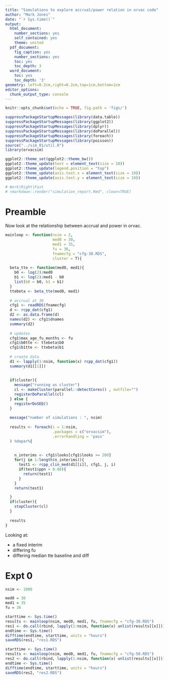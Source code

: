 ```yaml
---
title: "Simulations to explore accrual/power relation in orvac code"
author: "Mark Jones"
date: "`r Sys.time()`"
output:
  html_document:
    number_sections: yes
    self_contained: yes
    theme: united
  pdf_document:
    fig_caption: yes
    number_sections: yes
    toc: yes
    toc_depth: 3
  word_document:
    toc: yes
    toc_depth: '3'
geometry: left=0.2cm,right=0.2cm,top=1cm,bottom=1cm
editor_options:
  chunk_output_type: console
---
```



```r
knitr::opts_chunk$set(echo = TRUE, fig.path = 'figs/')

suppressPackageStartupMessages(library(data.table))
suppressPackageStartupMessages(library(ggplot2))
suppressPackageStartupMessages(library(dplyr))
suppressPackageStartupMessages(library(doParallel))
suppressPackageStartupMessages(library(foreach))
suppressPackageStartupMessages(library(poisson))
source("../sim_01/util.R")
library(orvacsim)

ggplot2::theme_set(ggplot2::theme_bw())
ggplot2::theme_update(text = element_text(size = 10))
ggplot2::theme_update(legend.position = "top")
ggplot2::theme_update(axis.text.x = element_text(size = 10))
ggplot2::theme_update(axis.text.y = element_text(size = 10))

# Work|Right|Fast
# rmarkdown::render("simulation_report.Rmd", clean=TRUE)
```

# Preamble 

Now look at the relationship between accrual and power in orvac. 

```r

mainloop <- function(nsim = 2, 
                     med0 = 30, 
                     med1 = 35,
                     fu = 36,
                     fnamecfg = "cfg-30.RDS",
                     cluster = T){
  
  beta_tte <- function(med0, med1){
    b0 <- log(2)/med0
    b1 <- log(2)/med1 - b0
    list(b0 = b0, b1 = b1)
  }
  ttebeta <- beta_tte(med0, med1)
  
  # accrual at 30
  cfg1 <- readRDS(fnamecfg)
  d <- rcpp_dat(cfg1)
  d2 <- as.data.frame(d)
  names(d2) <- cfg1$dnames
  summary(d2)
  
  # updates
  cfg1$max_age_fu_months <- fu
  cfg1$b0tte <- ttebeta$b0
  cfg1$b1tte <- ttebeta$b1
  
  # create data
  d1 <- lapply(1:nsim, function(x) rcpp_dat(cfg1))
  summary(d1[[1]])
  
 
  if(cluster){
    message("running as cluster")
    cl <- makeCluster(parallel::detectCores() , outfile="")
    registerDoParallel(cl)
  } else {
    registerDoSEQ()
  }
 
  message("number of simulations : ", nsim)
 
  results <- foreach(i = 1:nsim,
                     .packages = c("orvacsim"),
                     .errorhandling = 'pass'
  ) %dopar%{
    
  
    n_interims <- cfg1$looks[cfg1$looks >= 200]
    for(j in 1:length(n_interims)){
      test1 <- rcpp_clin_med(d1[[i]], cfg1, j, i)
      if(test1$ppn > 0.80){
        return(test1)
      }
    }
    return(test1)

  }
  if(cluster){
    stopCluster(cl)
  }
  
  results
}

```

Looking at:

+ a fixed interim
+ differing fu
+ differing median tte baseline and diff

# Expt 0

```r
nsim <- 1000 

med0 = 30 
med1 = 35
fu = 36

starttime <- Sys.time()
results <- mainloop(nsim, med0, med1, fu, fnamecfg = "cfg-30.RDS")
res1 <- do.call(rbind, lapply(1:nsim, function(x) unlist(results[[x]])))
endtime <- Sys.time()
difftime(endtime, starttime, units = "hours")
saveRDS(res1, "res1.RDS")
```


```r
starttime <- Sys.time()
results <- mainloop(nsim, med0, med1, fu, fnamecfg = "cfg-50.RDS")
res2 <- do.call(rbind, lapply(1:nsim, function(x) unlist(results[[x]])))
endtime <- Sys.time()
difftime(endtime, starttime, units = "hours")
saveRDS(res2, "res2.RDS")
```




